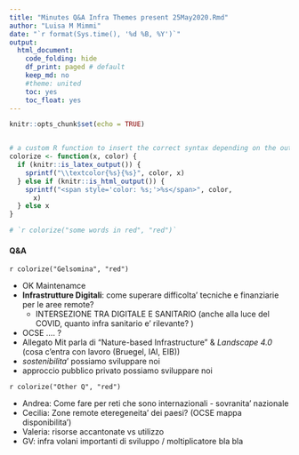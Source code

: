 ```yaml
---
title: "Minutes Q&A Infra Themes present 25May2020.Rmd"
author: "Luisa M Mimmi"
date: "`r format(Sys.time(), '%d %B, %Y')`"
output:
  html_document:
    code_folding: hide
    df_print: paged # default
    keep_md: no
    #theme: united
    toc: yes
    toc_float: yes
---
```


```r
knitr::opts_chunk$set(echo = TRUE)


# a custom R function to insert the correct syntax depending on the output format using the is_latex_output() and is_html_output() functions in knitr as follows:
colorize <- function(x, color) {
  if (knitr::is_latex_output()) {
    sprintf("\\textcolor{%s}{%s}", color, x)
  } else if (knitr::is_html_output()) {
    sprintf("<span style='color: %s;'>%s</span>", color, 
      x)
  } else x
}

# `r colorize("some words in red", "red")`
```

#### Q&A 

`r colorize("Gelsomina", "red")`

+ OK Maintenamce
+ **Infrastrutture Digitali**: come superare difficolta' tecniche e finanziarie per le aree remote? 
  +  INTERSEZIONE TRA DIGITALE E SANITARIO (anche alla luce del COVID, quanto infra sanitario e' rilevante? )
+ OCSE .... ?
+ Allegato Mit parla di "Nature-based Infrastructure" & *Landscape 4.0* (cosa c'entra con lavoro (Bruegel, IAI, EIB)) 
+ *sostenibilita*' possiamo sviluppare noi 
+ approccio pubblico privato possiamo sviluppare noi 

`r colorize("Other Q", "red")`

+ Andrea: Come fare per reti che sono internazionali - sovranita' nazionale
+ Cecilia: Zone remote eteregeneita' dei paesi? (OCSE mappa disponibilita')
+ Valeria: risorse accantonate vs utilizzo
+ GV: infra volani importanti di sviluppo / moltiplicatore bla bla 

